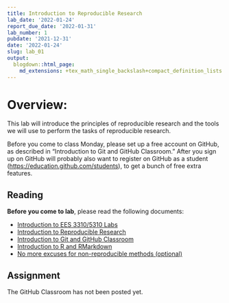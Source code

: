 ```yaml
---
title: Introduction to Reproducible Research
lab_date: '2022-01-24'
report_due_date: '2022-01-31'
lab_number: 1
pubdate: '2021-12-31'
date: '2022-01-24'
slug: lab_01
output:
  blogdown::html_page:
    md_extensions: +tex_math_single_backslash+compact_definition_lists
---
```

# Overview:

This lab will introduce the principles of reproducible research and the tools we will use to perform the tasks of reproducible research.

Before you come to class Monday, please set up a free account on GitHub, as described in "Introduction to Git and GitHub Classroom." After you sign up on GitHub will probably also want to register on GitHub as a student (<https://education.github.com/students>), to get a bunch of free extra features.

## Reading

**Before you come to lab**, please read the following documents:

* [Introduction to EES 3310/5310 Labs](/lab_docs/lab_01_overview){target="_blank"}
* [Introduction to Reproducible Research](/lab_docs/lab_01_reproducible_research){target="_blank"}
* [Introduction to Git and GitHub Classroom](/lab_docs/lab_01_git_intro){target="_blank"}
* [Introduction to R and RMarkdown](/lab_docs/lab_01_rmarkdown_intro){target="_blank"}
* [No more excuses for non-reproducible methods (optional)](/lab_docs/lab_01_no_more_excuses){target="_blank"}

## Assignment

The GitHub Classroom has not been posted yet.
